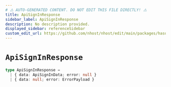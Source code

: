 ```yaml
---
# ⚠️ AUTO-GENERATED CONTENT. DO NOT EDIT THIS FILE DIRECTLY! ⚠️
title: ApiSignInResponse
sidebar_label: ApiSignInResponse
description: No description provided.
displayed_sidebar: referenceSidebar
custom_edit_url: https://github.com/nhost/nhost/edit/main/packages/hasura-auth-js/src/utils/types.ts#L154
---
```


# `ApiSignInResponse`

```ts
type ApiSignInResponse =
  | { data: ApiSignInData; error: null }
  | { data: null; error: ErrorPayload }
```
